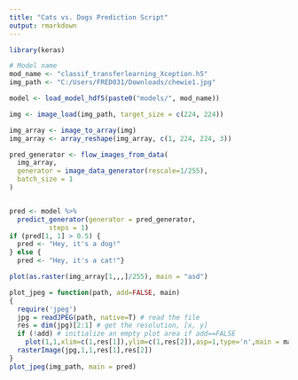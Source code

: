 ```yaml
---
title: "Cats vs. Dogs Prediction Script"
output: rmarkdown
---
```

```r
library(keras)
```


```r
# Model name
mod_name <- "classif_transferlearning_Xception.h5"
img_path <- "C:/Users/FRED031/Downloads/chewie1.jpg"
```


```r
model <- load_model_hdf5(paste0("models/", mod_name))
```


```r
img <- image_load(img_path, target_size = c(224, 224))

img_array <- image_to_array(img)
img_array <- array_reshape(img_array, c(1, 224, 224, 3))

pred_generator <- flow_images_from_data(
  img_array,
  generator = image_data_generator(rescale=1/255),
  batch_size = 1
)


pred <- model %>%
  predict_generator(generator = pred_generator,
          steps = 1)
if (pred[1, 1] > 0.5) {
  pred <- "Hey, it's a dog!"
} else {
  pred <- "Hey, it's a cat!"}

plot(as.raster(img_array[1,,,]/255), main = "asd")

plot_jpeg = function(path, add=FALSE, main)
{
  require('jpeg')
  jpg = readJPEG(path, native=T) # read the file
  res = dim(jpg)[2:1] # get the resolution, [x, y]
  if (!add) # initialize an empty plot area if add==FALSE
    plot(1,1,xlim=c(1,res[1]),ylim=c(1,res[2]),asp=1,type='n',main = main, xaxs='i',yaxs='i',xaxt='n',yaxt='n',ylab='',bty='n')
  rasterImage(jpg,1,1,res[1],res[2])
}
plot_jpeg(img_path, main = pred)
```



